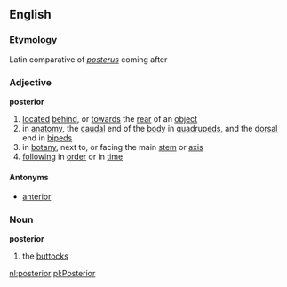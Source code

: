 ==English==
===Etymology===
Latin comparative of ''[[posterus]]'' coming after

===Adjective===
'''posterior'''

# [[locate]]d [[behind]], or [[towards]] the [[rear]] of an [[object]]
# in [[anatomy]], the [[caudal]] end of the [[body]] in [[quadruped]]s, and the [[dorsal]] end in [[biped]]s
# in [[botany]], next to, or facing the main [[stem]] or [[axis]]
# [[following]] in [[order]] or in [[time]]

====Antonyms====
*[[anterior]]

===Noun===
'''posterior'''

# the [[buttocks]]

[[nl:posterior]]
[[pl:Posterior]]